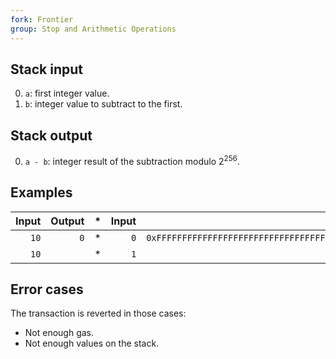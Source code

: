 ```yaml
---
fork: Frontier
group: Stop and Arithmetic Operations
---
```


## Stack input

0. `a`: first integer value.
1. `b`: integer value to subtract to the first.

## Stack output

0. `a - b`: integer result of the subtraction modulo 2<sup>256</sup>.

## Examples

| Input | Output | * | Input | Output |
|------:|-------:|-|------:|-------:|
| `10` | `0` | * | `0` | `0xFFFFFFFFFFFFFFFFFFFFFFFFFFFFFFFFFFFFFFFFFFFFFFFFFFFFFFFFFFFFFFFF` |
| `10` | | * | `1` | |

## Error cases

The transaction is reverted in those cases:
- Not enough gas.
- Not enough values on the stack.
